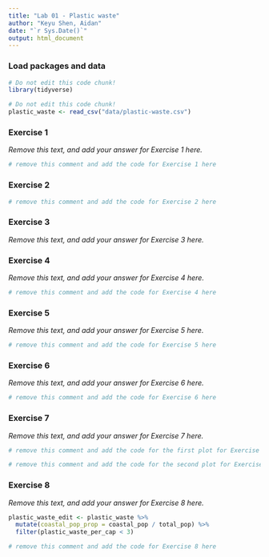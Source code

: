 ```yaml
---
title: "Lab 01 - Plastic waste"
author: "Keyu Shen, Aidan"
date: "`r Sys.Date()`"
output: html_document
---
```


### Load packages and data

```r
# Do not edit this code chunk!
library(tidyverse) 
```

```r
# Do not edit this code chunk!
plastic_waste <- read_csv("data/plastic-waste.csv")
```

### Exercise 1

*Remove this text, and add your answer for Exercise 1 here.*

```r
# remove this comment and add the code for Exercise 1 here
```

### Exercise 2

```r
# remove this comment and add the code for Exercise 2 here
```

### Exercise 3

*Remove this text, and add your answer for Exercise 3 here.*

### Exercise 4

*Remove this text, and add your answer for Exercise 4 here.*

```r
# remove this comment and add the code for Exercise 4 here
```

### Exercise 5

*Remove this text, and add your answer for Exercise 5 here.*

```r
# remove this comment and add the code for Exercise 5 here
```

### Exercise 6

*Remove this text, and add your answer for Exercise 6 here.*

```r
# remove this comment and add the code for Exercise 6 here
```

### Exercise 7

*Remove this text, and add your answer for Exercise 7 here.*

```r
# remove this comment and add the code for the first plot for Exercise 7 here
```

```r
# remove this comment and add the code for the second plot for Exercise 7 here
```

### Exercise 8

*Remove this text, and add your answer for Exercise 8 here.*

```r
plastic_waste_edit <- plastic_waste %>% 
  mutate(coastal_pop_prop = coastal_pop / total_pop) %>%
  filter(plastic_waste_per_cap < 3)

# remove this comment and add the code for Exercise 8 here
```

